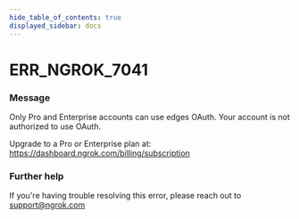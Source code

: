 ```yaml
---
hide_table_of_contents: true
displayed_sidebar: docs
---
```



# ERR_NGROK_7041

### Message

Only Pro and Enterprise accounts can use edges OAuth.
Your account is not authorized to use OAuth.

Upgrade to a Pro or Enterprise plan at: https://dashboard.ngrok.com/billing/subscription

<ErrorDetails error="err_ngrok_7041" />

### Further help

If you're having trouble resolving this error, please reach out to [support@ngrok.com](mailto:support@ngrok.com?subject=Help%20with%20ERR_NGROK_7041)


